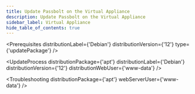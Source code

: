```yaml
---
title: Update Passbolt on the Virtual Appliance
description: Update Passbolt on the Virtual Appliance
sidebar_label: Virtual Appliance
hide_table_of_contents: true
---
```



<Prerequisites
  distributionLabel={'Debian'}
  distributionVersion={'12'}
  type={'updatePackage'}
/>

<UpdateProcess 
  distributionPackage={'apt'}
  distributionLabel={'Debian'}
  distributionVersion={'12'} 
  distributionWebUser={'www-data'}
/>

<Troubleshooting distributionPackage={'apt'} webServerUser={'www-data'} />

<InCaseOfIssues />